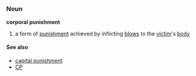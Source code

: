 =={{en}}==
===Noun===
'''corporal punishment'''
#a form of [[punishment]] achieved by inflicting [[blow]]s to the [[victim]]'s [[body]]

====See also====
*[[capital punishment]]
*[[CP]]